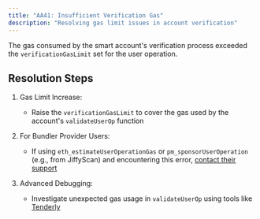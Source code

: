 ```yaml
---
title: "AA41: Insufficient Verification Gas"
description: "Resolving gas limit issues in account verification"
---
```


The gas consumed by the smart account's verification process exceeded the `verificationGasLimit` set for the user operation.

## Resolution Steps

1. Gas Limit Increase:
   - Raise the `verificationGasLimit` to cover the gas used by the account's `validateUserOp` function

2. For Bundler Provider Users:
   - If using `eth_estimateUserOperationGas` or `pm_sponsorUserOperation` (e.g., from JiffyScan) and encountering this error, [contact their support](https://t.me/JiffyScan)

3. Advanced Debugging:
   - Investigate unexpected gas usage in `validateUserOp` using tools like [Tenderly](https://tenderly.co/)

